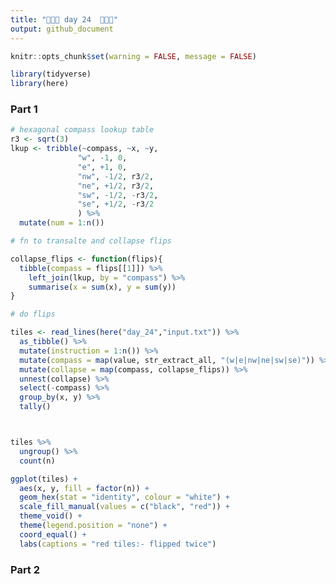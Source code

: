 ```yaml
---
title: "🎄🎄🎄 day 24  🎄🎄🎄"
output: github_document
---
```

```r
knitr::opts_chunk$set(warning = FALSE, message = FALSE)
```

```r
library(tidyverse)
library(here)
```


### Part 1

```r
# hexagonal compass lookup table
r3 <- sqrt(3)
lkup <- tribble(~compass, ~x, ~y,
               "w", -1, 0,
               "e", +1, 0,
               "nw", -1/2, r3/2,
               "ne", +1/2, r3/2,
               "sw", -1/2, -r3/2,
               "se", +1/2, -r3/2
               ) %>% 
  mutate(num = 1:n())

# fn to transalte and collapse flips

collapse_flips <- function(flips){
  tibble(compass = flips[[1]]) %>% 
    left_join(lkup, by = "compass") %>% 
    summarise(x = sum(x), y = sum(y))
}

# do flips

tiles <- read_lines(here("day_24","input.txt")) %>%
  as_tibble() %>% 
  mutate(instruction = 1:n()) %>% 
  mutate(compass = map(value, str_extract_all, "(w|e|nw|ne|sw|se)")) %>% 
  mutate(collapse = map(compass, collapse_flips)) %>% 
  unnest(collapse) %>% 
  select(-compass) %>% 
  group_by(x, y) %>% 
  tally()



tiles %>% 
  ungroup() %>% 
  count(n)

ggplot(tiles) +
  aes(x, y, fill = factor(n)) +
  geom_hex(stat = "identity", colour = "white") +
  scale_fill_manual(values = c("black", "red")) +
  theme_void() +
  theme(legend.position = "none") +
  coord_equal() +
  labs(captions = "red tiles:- flipped twice")
```

### Part 2

```r

```


